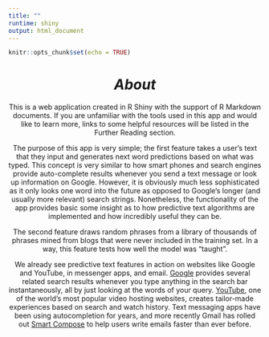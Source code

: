 ```yaml
---
title: ""
runtime: shiny
output: html_document
---
```


```r
knitr::opts_chunk$set(echo = TRUE)
```

<center> 
# *About* 


This is a web application created in R Shiny with the support of R Markdown documents. If you are unfamiliar with the tools used in this app and would like to learn more, links to some helpful resources will be listed in the Further Reading section. 

The purpose of this app is very simple; the first feature takes a user's text that they input and generates next word predictions based on what was typed. This concept is very similar to how smart phones and search engines provide auto-complete results whenever you send a text message or look up information on Google. However, it is obviously much less sophisticated as it only looks one word into the future as opposed to Google's longer (and usually more relevant) search strings. Nonetheless, the functionality of the app provides basic some insight as to how predictive text algorithms are implemented and how incredibly useful they can be.

The second feature draws random phrases from a library of thousands of phrases mined from blogs that were never included in the training set. In a way, this feature tests how well the model was "taught".

We already see predictive text features in action on websites like Google and YouTube, in messenger apps, and email. [Google](https://www.google.com/search/howsearchworks/algorithms/) provides several related search results whenever you type anything in the search bar instantaneously, all by just looking at the words of your query. [YouTube](https://www.youtube.com/watch?v=gTrLniP5tSQ&ab_channel=YouTubeCreators), one of the world's most popular video hosting websites, creates tailor-made experiences based on search and watch history. Text messaging apps have been using autocompletion for years, and more recently Gmail has rolled out [Smart Compose](https://www.blog.google/products/gmail/subject-write-emails-faster-smart-compose-gmail/) to help users write emails faster than ever before.         
</center>


